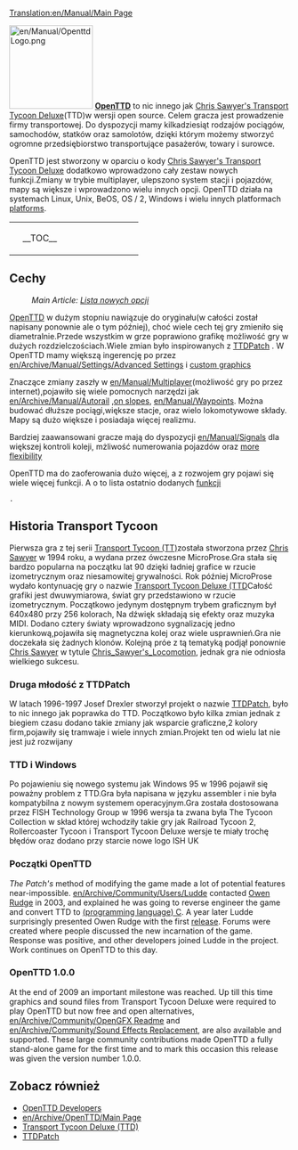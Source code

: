 [[Translation:en/Manual/Main Page]]
{{pl/Manual/Spis treści}}
{{en/Translation|origin= en/Manual/Main Page
|from  = en
|to    = pl
|Percentage =50
}}
{{pl/Niekompletne}}

[[File:en/Manual/OpenttdLogo.png|left|150px]]
[http://www.openttd.org/ '''OpenTTD'''] to nic innego jak [http://www.chrissawyer.com/info.htm Chris Sawyer's Transport Tycoon Deluxe](TTD)w wersji open source. Celem gracza jest prowadzenie firmy transportowej. Do dyspozycji mamy kilkadziesiąt rodzajów pociągów, samochodów, statków oraz samolotów, dzięki którym możemy stworzyć ogromne przedsiębiorstwo transportujące pasażerów, towary i surowce.


OpenTTD jest stworzony w oparciu  o kody [http://www.chrissawyer.com/info.htm Chris Sawyer's Transport Tycoon Deluxe] dodatkowo wprowadzono cały zestaw nowych funkcji.Zmiany w trybie multiplayer, ulepszono system stacji i pojazdów, mapy są większe i wprowadzono wielu innych opcji. OpenTTD działa na systemach Linux, Unix, BeOS, OS / 2, Windows i wielu innych platformach [[en/Archive/Compilation and Ports/Operating system|platforms]].

{| align="center"
|colspan=2 style="background:none; border:0px"|
|width=200 style="background:none; border:0px"| __TOC__
|style="background:none; border:0px"| [[File:en/Manual/Intro screen.png|frame|center|OpenTTD [[en/Manual/Game interface#main-window-contents|intro screen]]]]
|}

==Cechy==
:''Main Article: [[pl/Lista nowych opcji|Lista nowych opcji]]''

[http://www.openttd.org/ OpenTTD] w dużym stopniu nawiązuje do oryginału(w całości został napisany ponownie ale o tym później), choć wiele cech tej gry zmieniło się diametralnie.Przede wszystkim w grze poprawiono grafikę możliwość gry w dużych rozdzielczościach.Wiele zmian było inspirowanych z [http://www.ttdpatch.net/ TTDPatch] . W OpenTTD mamy większą ingerencję po przez [[en/Archive/Manual/Settings/Advanced Settings]] i [[en/Manual/NewGRF|custom graphics]]

Znaczące zmiany zaszły w [[en/Manual/Multiplayer]](możliwość gry po przez internet),pojawiło się wiele pomocnych narzędzi jak [[en/Archive/Manual/Autorail]] ,[[en/Archive/Manual/Settings/Build on slopes|on slopes]], [[en/Manual/Waypoints]]. Można budować dłuższe pociągi,większe stacje, oraz wielo lokomotywowe składy. Mapy są dużo większe i posiadaja więcej realizmu.

Bardziej zaawansowani gracze mają do dyspozycji [[en/Manual/Signals]] dla większej kontroli koleji, mżliwość numerowania pojazdów oraz [[en/Archive/Manual/Settings/Nonuniform stations|more flexibility]]

OpenTTD ma do zaoferowania dużo więcej, a z rozwojem gry pojawi się wiele więcej funkcji. A o to lista ostatnio dodanych [[en/Archive/Lists/List of New Features|funkcji]]


 .

==Historia Transport Tycoon==
Pierwsza gra z tej serii [http://pl.wikipedia.org/wiki/Transport_Tycoon  Transport Tycoon (TT)]została stworzona przez [http://www.chrissawyer.com/ Chris Sawyer] w 1994 roku, a wydana przez ówczesne MicroProse.Gra stała się bardzo popularna na początku lat 90 dzięki ładniej grafice w rzucie izometrycznym oraz niesamowitej grywalności. Rok później MicroProse wydało kontynuację gry o nazwie [http://pl.wikipedia.org/wiki/Transport_Tycoon_Deluxe Transport Tycoon Deluxe (TTD]Całość grafiki jest dwuwymiarowa, świat gry przedstawiono w rzucie izometrycznym. Początkowo jedynym dostępnym trybem graficznym był 640x480 przy 256 kolorach, Na dźwięk składają się efekty oraz muzyka MIDI.
Dodano  cztery światy wprowadzono sygnalizację jedno kierunkową,pojawiła się magnetyczna kolej oraz wiele usprawnień.Gra nie doczekała się żadnych klonów. Kolejną próe z tą tematyką podjął ponownie [http://www.chrissawyer.com/ Chris Sawyer] w tytule [http://pl.wikipedia.org/wiki/Chris_Sawyer's_Locomotion Chris_Sawyer's_Locomotion], jednak gra nie odniosła wielkiego sukcesu.

===Druga młodość z TTDPatch===
W latach 1996-1997 Josef Drexler stworzył projekt o nazwie [http://www.ttdpatch.net/ TTDPatch], było to nic innego jak poprawka do TTD. Początkowo było kilka zmian jednak z biegiem czasu dodano takie zmiany jak wsparcie graficzne,2 kolory firm,pojawiły się tramwaje i wiele innych zmian.Projekt ten od wielu lat nie jest już rozwijany

===TTD i Windows===
Po pojawieniu się nowego systemu jak Windows 95 w 1996 pojawił się poważny problem z TTD.Gra była napisana w języku assembler i nie była kompatybilna z nowym systemem operacyjnym.Gra została dostosowana przez FISH Technology Group w 1996 wersja ta zwana była The Tycoon Collection w skład której wchodziły takie gry jak Railroad Tycoon 2, Rollercoaster Tycoon i Transport Tycoon Deluxe wersje te miały trochę błędów oraz dodano przy starcie nowe logo ISH UK

===Początki OpenTTD===
''The Patch's'' method of modifying the game made a lot of potential features near-impossible. [[en/Archive/Community/Users/Ludde]] contacted [http://www.tt-forums.net/ Owen Rudge] in 2003, and explained he was going to reverse engineer the game and convert TTD to [https://www.wikipedia.org/wiki/C (programming language) C]. A year later Ludde surprisingly presented Owen Rudge with the first [https://www.wikipedia.org/wiki/Software_release release]. Forums were created where people discussed the new incarnation of the game. Response was positive, and other developers joined Ludde in the project. Work continues on OpenTTD to this day.

===OpenTTD 1.0.0===
At the end of 2009 an important milestone was reached. Up till this time graphics and sound files from Transport Tycoon Deluxe were required to play OpenTTD but now free and open alternatives, [[en/Archive/Community/OpenGFX Readme]] and [[en/Archive/Community/Sound Effects Replacement]], are also available and supported. These large community contributions made OpenTTD a fully stand-alone game for the first time and to mark this occasion this release was given the version number 1.0.0.

==Zobacz również==
*[[en/Archive/Community/Developers|OpenTTD Developers]]
*[[en/Archive/OpenTTD/Main Page]]
*[https://www.wikipedia.org/wiki/Transport_Tycoon Transport Tycoon Deluxe (TTD)]
*[http://www.ttdpatch.net/ TTDPatch]